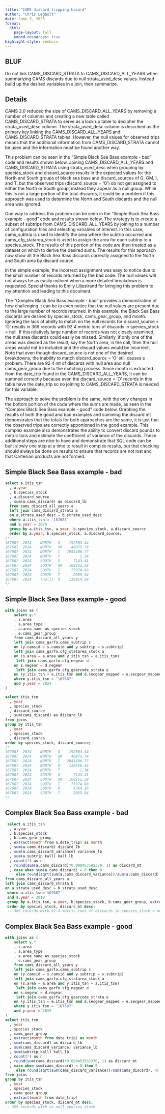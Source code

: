 ```yaml
---
title: "CAMS discard tripping hazard"
author: "Chris Legault"
date: June 3, 2025
format: 
  html:
    page-layout: full
    embed-resources: true  
highlight-style: zenburn
---
```


## BLUF

Do not link CAMS_DISCARD_STRATA to CAMS_DISCARD_ALL_YEARS when summarizing CAMS discards due to null strata_used_desc values. Instead build up the desired variables in a join, then summarize.

## Details

CAMS 2.0 reduced the size of CAMS_DISCARD_ALL_YEARS by removing a number of columns and creating a new table called CAMS_DISCARD_STRATA to serve as a look up table to decipher the strata_used_desc column. The strata_used_desc column is described as the primary key linking the CAMS_DISCARD_ALL_YEARS and CAMS_DISCARD_STRATA tables. However, the null values for observed trips means that the additional information from CAMS_DISCARD_STRATA cannot be used and the information must be found another way. 

This problem can be seen in the "Simple Black Sea Bass example - bad" code and results shown below. Joining CAMS_DISCARD_ALL_YEARS and CAMS_DISCARD_STRATA using strata_used_desc when grouping by species_stock and discard_source results in the expected values for the North and South groups of black sea bass and discard_sources of G, GM, I, and T, but the observed trips (discard_source = 'O') do not get assigned to either the North or South group, instead they appear as a null group. While this is not a large portion of the total discards, it could be a problem if this approach was used to determine the North and South discards and the null area was ignored. 

One way to address this problem can be seen in the "Simple Black Sea Bass example - good" code and results shown below. The strategy is to create a subset of subtrips from CAMS_DISCARD_ALL_YEARS by joining to a number of configuration files and selecting variables of interest. In this case, cams_subtrip is used to identify the area where the subtrip occurred and cams_cfg_statarea_stock is used to assign the area for each subtrip to a species_stock. The results of this portion of the code are then treated as a dataset on which to derive the desired sums. The results for this approach now show all the Black Sea Bass discards correctly assigned to the North and South area by discard source.

In the simple example, the incorrect assignment was easy to notice due to the small number of records returned by the bad code. The null values will not always be as easily noticed when a more detailed breakdown is requested. Special thanks to Emily Liljestrand for bringing this problem to my attention and leading to this document.

The "Complex Black Sea Bass example - bad" provides a demonstration of how challenging it can be to even notice that the null values are present due to the large number of records returned. In this example, the Black Sea Bass discards are desired by species_stock, cams_gear_group, and month. Ignoring the lack of ability to match on the null records for discard_source = 'O' results in 366 records with 92.4 metric tons of discards in species_stock = null. If this relatively large number of records was not closely examined, the null area discards could easily be missed. Similarly, if only one of the areas was desired as the result, say the North area, in the call, then the null areas would not be included and the discard values would be incorrect. Note that even though discard_source is not one of the desired breakdowns, the inability to match discard_source = 'O' still causes a problem. There are 92.4 mt of discards with null area and null cams_gear_group due to the matching process. Since month is extracted from the date_trip found in the CAMS_DISCARD_ALL_YEARS, it can be summed correctly because even the discard_source = 'O' records in this table have the date_trip so no joining to CAMS_DISCARD_STRATA is needed for this variable.

The approach to solve the problem is the same, with the only changes in the bottom portion of the code where the sums are made, as seen in the "Complex Black Sea Bass example - good" code below. Grabbing the results of both the good and bad examples and summing the discard mt demonstrates that the totals for both approaches are the same, it is just that the observed trips are correctly apportioned in the good example. This complex example also demonstrates the ability to convert discard pounds to metric tons and estimate the coefficient of variance of the discards. These additional steps are nice to have and demonstrate that SQL code can be built slowly one step at a time to result in complex results, but that checking should always be done on results to ensure that records are not lost and that Cartesian products are not formed.

## Simple Black Sea Bass example - bad

```sql
select a.itis_tsn
  , a.year
  , b.species_stock
  , a.discard_source
  , sum(a.cams_discard) as discard_lb
  from cams_discard_all_years a
  left join cams_discard_strata b
  on a.strata_used_desc = b.strata_used_desc
  where a.itis_tsn = '167687' 
  and a.year = 2024 
  group by a.itis_tsn, a.year, b.species_stock, a.discard_source
  order by a.year, b.species_stock, a.discard_source;
/*
167687	2024	NORTH   G    192503.44
167687	2024	NORTH   GM    46875.79
167687	2024	NORTH   I   2041406.77
167687	2024	NORTH   T         1.34
167687	2024	SOUTH   G      7143.41
167687	2024	SOUTH   GM   168252.58
167687	2024	SOUTH   I     73974.88
167687	2024	SOUTH   T      2055.94
167687	2024	(null)  O    130914.58
*/

```

## Simple Black Sea Bass example - good

```sql
with joins as (
    select y.*
    , s.area
    , a.area_type
    , a.area_name as species_stock
    , e.cams_gear_group
    from cams_discard_all_years y
    left join cams_garfo.cams_subtrip s
    on (y.camsid = s.camsid and y.subtrip = s.subtrip)
    left join cams_garfo.cfg_statarea_stock a
    on (s.area = a.area and y.itis_tsn = a.itis_tsn) 
     left join cams_garfo.cfg_negear d
    on s.negear = d.negear
     left join cams_garfo.cfg_gearcode_strata e
    on (y.itis_tsn = e.itis_tsn and d.secgear_mapped = e.secgear_mapped)
    where y.itis_tsn = '167687'
    and y.year = 2024
)

select itis_tsn
  , year
  , species_stock
  , discard_source
  , sum(cams_discard) as discard_lb
from joins
group by itis_tsn
  , year
  , species_stock
  , discard_source
order by species_stock, discard_source;
/*
167687	2024	NORTH	G    192503.44
167687	2024	NORTH	GM    46875.79
167687	2024	NORTH	I   2041406.77
167687	2024	NORTH	O    126550.42
167687	2024	NORTH	T         1.34
167687	2024	SOUTH	G      7143.41
167687	2024	SOUTH	GM   168252.58
167687	2024	SOUTH	I     73974.88
167687	2024	SOUTH	O      4364.16
167687	2024	SOUTH	T      2055.94
*/ 

```

## Complex Black Sea Bass example - bad

```sql
 select a.itis_tsn
  , a.year
  , b.species_stock
  , b.cams_gear_group
  , extract(month from a.date_trip) as month
  , sum(a.cams_discard) discard_lb
  , sum(a.cams_discard_variance) variance_lb
  , sum(a.subtrip_kall) kall_lb 
  , count(*) as n
  , round(sum(a.cams_discard)*0.000453592370, 1) as discard_mt
  , case when sum(a.cams_discard) = 0 then 0
     else round(sqrt(sum(a.cams_discard_variance))/sum(a.cams_discard), 4) end as discard_cv
from cams_discard_all_years a
left join cams_discard_strata b
on a.strata_used_desc = b.strata_used_desc
 where a.itis_tsn='167687' 
 and a.year = 2019
 group by a.itis_tsn, a.year, b.species_stock, b.cams_gear_group, extract(month from a.date_trip)
 order by species_stock, discard_mt desc;
 -- 366 records with 92.4 metric tons of discards in species_stock = null and cams_gear_group = null

```

## Complex Black Sea Bass example - good

```sql
with joins as (
    select y.*
    , s.area
    , a.area_type
    , a.area_name as species_stock
    , e.cams_gear_group
    from cams_discard_all_years y
    left join cams_garfo.cams_subtrip s
    on (y.camsid = s.camsid and y.subtrip = s.subtrip)
    left join cams_garfo.cfg_statarea_stock a
    on (s.area = a.area and y.itis_tsn = a.itis_tsn) 
     left join cams_garfo.cfg_negear d
    on s.negear = d.negear
     left join cams_garfo.cfg_gearcode_strata e
    on (y.itis_tsn = e.itis_tsn and d.secgear_mapped = e.secgear_mapped)
    where y.itis_tsn = '167687'
    and y.year = 2019
)
select itis_tsn
  , year
  , species_stock
  , cams_gear_group
  , extract(month from date_trip) as month
  , sum(cams_discard) as discard_lb
  , sum(cams_discard_variance) variance_lb
  , sum(subtrip_kall) kall_lb 
  , count(*) as n
  , round(sum(cams_discard)*0.000453592370, 1) as discard_mt
  , case when sum(cams_discard) = 0 then 0
     else round(sqrt(sum(cams_discard_variance))/sum(cams_discard), 4) end as discard_cv
from joins
group by itis_tsn
  , year
  , species_stock
  , cams_gear_group
  , extract(month from date_trip)
order by species_stock, discard_mt desc;
-- 359 records with no null species_stock 
```
